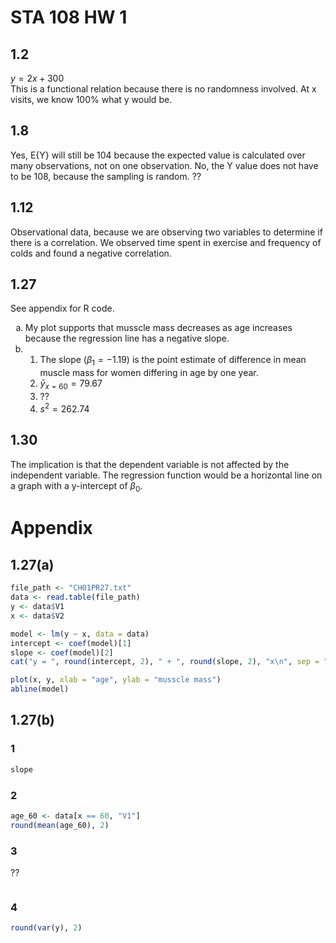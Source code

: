 # STA 108 HW 1

## 1.2
$y = 2x + 300$ <br>
This is a functional relation because there is no randomness involved. At x visits, we know 100% what y would be.

## 1.8
Yes, E{Y} will still be 104 because the expected value is calculated over many observations, not on one observation. No, the Y value does not have to be 108, because the sampling is random. ??

## 1.12
Observational data, because we are observing two variables to determine if there is a correlation. We observed time spent in exercise and frequency of colds and found a negative correlation.

## 1.27
See appendix for R code.

a. My plot supports that musscle mass decreases as age increases because the regression line has a negative slope.
b.
    1. The slope ($\beta_1 = -1.19$) is the point estimate of difference in mean muscle mass for women differing in age by one year.
    2. $\bar{y}_{x=60} = 79.67$
    3. ??
    4. $s^2 = 262.74$

## 1.30
The implication is that the dependent variable is not affected by the independent variable. The regression function would be a horizontal line on a graph with a y-intercept of $\beta_0$.

# Appendix
## 1.27(a)
```r
file_path <- "CH01PR27.txt"
data <- read.table(file_path)
y <- data$V1
x <- data$V2

model <- lm(y ~ x, data = data)
intercept <- coef(model)[1]
slope <- coef(model)[2]
cat("y = ", round(intercept, 2), " + ", round(slope, 2), "x\n", sep = "")

plot(x, y, xlab = "age", ylab = "musscle mass")
abline(model)
```

## 1.27(b)
### 1
```r
slope
```

### 2
```r
age_60 <- data[x == 60, "V1"]
round(mean(age_60), 2)
```

### 3
??
```r

```

### 4
```r
round(var(y), 2)
```